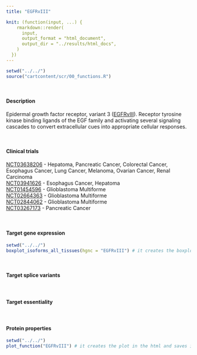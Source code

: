 ```yaml
---
title: "EGFRvIII"

knit: (function(input, ...) {
    rmarkdown::render(
      input,
      output_format = "html_document",
      output_dir = "../results/html_docs",
    )
  })
---
```


```r
setwd("../../")
source("cartcontent/scr/00_functions.R")
```

<br>

#### Description
Epidermal growth factor receptor, variant 3 ([EGFRvIII](https://www.uniprot.org/uniprot/P00533)). Receptor tyrosine kinase binding ligands of the EGF family and activating several signaling cascades to convert extracellular cues into appropriate cellular responses.

<br> 

#### Clinical trials 
[NCT03638206](https://clinicaltrials.gov/ct2/show/NCT03638206) -	Hepatoma, Pancreatic Cancer, Colorectal Cancer, Esophagus Cancer, Lung Cancer, Melanoma, Ovarian Cancer, Renal Carcinoma <br> 
[NCT03941626](https://clinicaltrials.gov/ct2/show/NCT03941626)	- Esophagus Cancer, Hepatoma <br>
[NCT01454596](https://clinicaltrials.gov/ct2/show/NCT01454596)	- Glioblastoma Multiforme <br>
[NCT02664363](https://clinicaltrials.gov/ct2/show/NCT02664363)	- Glioblastoma Multiforme <br>
[NCT02844062](https://clinicaltrials.gov/ct2/show/NCT02844062)	- Glioblastoma Multiforme <br>
[NCT03267173](https://clinicaltrials.gov/ct2/show/NCT03267173)	- Pancreatic Cancer 

<br>

#### Target gene expression
```r
setwd("../../")
boxplot_isoforms_all_tissues(hgnc = "EGFRvIII") # it creates the boxplot in the html and saves it as .pdf in the plot/isoform_expression folder
```
<br>

#### Target splice variants

<br>

#### Target essentiality

<br>

#### Protein properties
```r
setwd("../../")
plot_function("EGFRvIII") # it creates the plot in the html and saves it as .pdf in the plot/protein_properties folder
```